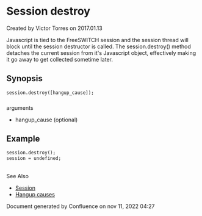 
# Session destroy 

 Created by  Victor Torres on 2017.01.13

Javascript is tied to the FreeSWITCH session and the session thread will block until the session destructor is called. The session.destroy() method detaches the current session from it's Javascript object, effectively making it go away to get collected sometime later.

## Synopsis

```xml
session.destroy([hangup_cause]);
```

###   
arguments

* hangup\_cause (optional)

## Example

```xml
session.destroy();
session = undefined;
```

##   
See Also

* [Session](./index.mdx#methods)
* [Hangup causes](../../../Troubleshooting-Debugging/Hangup-Cause-Code-Table_3964945.mdx#about)

Document generated by Confluence on nov 11, 2022 04:27
